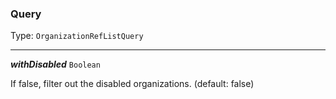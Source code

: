 


### Query

Type: `OrganizationRefListQuery`

---

***withDisabled*** `Boolean`

If false, filter out the disabled organizations. (default: false)


